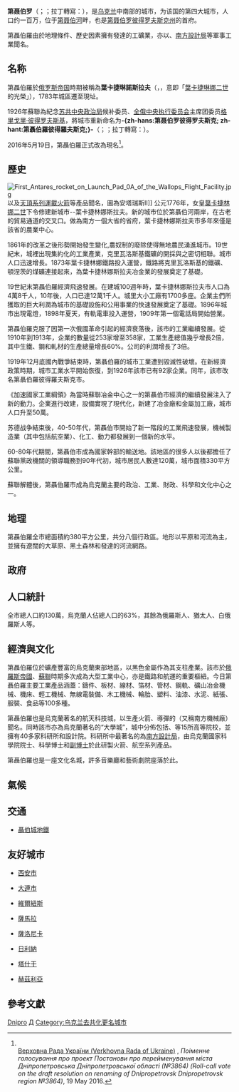 {{Expand language|1=en|2=de|status2=yes|time=2022-03-10T05:17:29+00:00}}
{{noteTA
|T=zh-hans:第聂伯罗;zh-hant:第聶伯羅;zh-tw:聶伯城;
|G1=地名
|1=zh-hans:第聂伯罗彼得罗夫斯克;zh-hant:第聶伯羅彼得羅夫斯克;zh-tw:聶伯彼得羅夫斯克;
|2=zh-hans:第聂伯罗;zh-hant:第聶伯羅;zh-tw:聶伯城;
|3=zh-hans:第聂伯河;zh-hant:第聶伯河;zh-tw:聶伯河;
}}
{{Infobox settlement
|name                   = 第聶伯羅
|native_name            ={{lang|uk|Дніпро}}<br>{{lang|ru|Днипро}}
|image_skyline          = Collage of Dnipro city images.jpg
|imagesize              = 280px
|image_caption          = 从上到下：[[主显圣容主教座堂_(聂伯城)|主显圣容主教座堂]]、第聂伯罗市中心天际线、於[[第聶伯河|第聶伯河]]南岸的雙子星塔
|image_flag             = Флаг Днепропетровска 2.png
|image_shield           = Coat of arms of Dnipropetrovsk.png
|motto                  =
|pushpin_map              = Ukraine
|mapsize                = 250px
|map_caption            = 第聂伯罗位置圖
|coordinates_display    = inline,title
|coordinates_region     = UA
|subdivision_type       = 國家
|subdivision_name       = {{UKR}}
|subdivision_type1      = [[烏克蘭行政區劃|州]]
|subdivision_name1      = {{Flagicon image|Flag of Dnipropetrovsk Oblast.svg|size=22px}} [[第聶伯羅彼得羅夫斯克州|第聶伯羅彼得羅夫斯克州]]
|subdivision_type2      = [[區_(烏克蘭)|市]]
|subdivision_name2      = [[File:Флаг_Днепропетровска_2.png|22px]] 第聂伯罗自治市
|parts_type             =
|parts_style            = <!-- Use "list" (for list), "coll" (for collapsed list), "para" (for paragraph format). Default is "list" if up to 5 items, then-->
|parts                  = 8
|p1                     = Amur-Nyzhnodniprovskyi Raion
|p2                     = Babushkinskyi Raion
|p3                     = Zhovntevyi Raion
|p4                     = Industrialnyi Raion
|p5                     = Kirovskyi Raion
|p6                     = Krasnohvardiiskyi Raion
|p7                     = Leninskyi Raion
|p8                     = Samarskyi Raion
|established_title      = 建立
|established_date       = 1776年
|established_title1     =
|established_date1      =
|leader_title           = [[市長|市長]]
|leader_name            = Borys Albertovich Filatov
|area_magnitude         =
|area_total_km2         = 405
|area_land_km2          =
|area_water_km2         =
|population_as_of       = 2021
|population_note        =
|population_total       = 980,948
|population_footnotes   =
|population_metro       =
|population_density_km2 = 2486
|latd=48 |latm=27 |lats=0 |latNS=N
|longd=34 |longm=59 |longs=0 |longEW=E
|elevation_m            = 155
|postal_code_type       = [[Postal_code|Postal code]]
|postal_code            = 49000
|area_code              = +380 56(2)
|blank_name             = [[友好城市|友好城市]]
|blank_info             = <small>{{LIT}}[[維爾紐斯|維爾紐斯]]<br>{{RUS}}[[薩馬拉|薩馬拉]]<br>{{UZB}}[[塔什干|塔什干]]<br>{{PRC}}[[西安市|西安市]]<br>{{ISR}}[[赫茲利亞|赫茲利亞]]<br>{{flag|SVK}}[[日利納|日利納]]<br>{{flag|Macedonia}}[[塞薩洛尼基|塞薩洛尼基]]<br>{{POL}}[[瓦烏布日赫|瓦烏布日赫]]</small>
|website                = [http://www.gorod.dp.ua/index.php?language=ua gorod.dp.ua]
|footnotes =
}}
'''第聂伯罗'''（{{lang-uk|Дніпро}}{{IPA-uk|d⁽ʲ⁾n⁽ʲ⁾iˈprɔ||uk-Дніпро.ogg}}；{{lang-ru|Днепр}}{{IPA-ru|dʲnʲepr|}}；拉丁轉寫：{{lang|la|Dnipro}}），是[[乌克兰|乌克兰]]中南部的城市，为该国的第四大城市，人口约一百万，位于[[第聂伯河|第聂伯河]]畔，也是[[第聂伯罗彼得罗夫斯克州|第聂伯罗彼得罗夫斯克州]]的首府。

第聶伯羅由於地理條件、歷史因素擁有發達的工礦業，亦以{{link-ru|尤日馬什工廠|Южмаш}}、[[南方設計局|南方設計局]]等軍事工業聞名。

==名称==
第聶伯羅於[[俄罗斯帝国|俄罗斯帝国]]時期被稱為'''葉卡捷琳諾斯拉夫'''（{{lang-ru|Екатериносла́в}}，{{lang-uk|Катериносла́в}}，意即「[[葉卡捷琳娜二世|葉卡捷琳娜二世]]的光榮」），1783年城區遷至現址。

1926年蘇聯為紀念[[苏共中央政治局|苏共中央政治局]]候补委员、[[全俄中央执行委员会|全俄中央执行委员会]]主席团委员[[格里戈里·彼得罗夫斯基|格里戈里·彼得罗夫斯基]]，將城市重新命名为'''-{zh-hans:第聂伯罗彼得罗夫斯克; zh-hant:第聶伯羅彼得羅夫斯克;}-'''（{{lang-uk|Дніпропетро́вськ}}；{{lang-ru|Днепропетро́вск}}；拉丁轉寫：{{lang|la|Dnipropetrovsk}}）。

2016年5月19日，第聶伯羅正式改為現名<ref name=drbvr>{{cite news|title=Dnipropetrovsk renamed Dnipro|url=http://www.unian.info/politics/1349664-dnipropetrovsk-renamed-dnipro.html|accessdate=19 May 2016|agency=UNIAN|quote="The decision comes into force from the date of its adoption."|archive-date=2021-03-21|archive-url=https://web.archive.org/web/20210321223753/https://www.unian.info/politics/1349664-dnipropetrovsk-renamed-dnipro.html|dead-url=no}}<br>{{uk icon}} [http://w1.c1.rada.gov.ua/pls/radan_gs09/ns_golos?g_id=7430 Верховна Рада України (Verkhovna Rada of Ukraine)] {{Wayback|url=http://w1.c1.rada.gov.ua/pls/radan_gs09/ns_golos?g_id=7430 |date=20160623111800 }}, ''Поіменне голосування про проект Постанови про перейменування міста Дніпропетровська Дніпропетровської області (№3864) (Roll-call vote on the draft resolution on renaming of Dnipropetrovsk Dnipropetrovsk region №3864)'', 19 May 2016.</ref>。

==歷史==
[[File:First_Antares_rocket_on_Launch_Pad_0A_of_the_Wallops_Flight_Facility.jpg|thumb]]以及[[天頂系列運載火箭|天頂系列運載火箭]]等產品聞名，圖為安塔瑞斯II]]
公元1776年，女皇[[葉卡捷林娜二世|葉卡捷林娜二世]]下令修建新城市--葉卡捷林娜斯拉夫。新的城市位於第聶伯河兩岸，在古老的貿易通道的交叉口。做為南方一個大省的省府，葉卡捷林娜斯拉夫市多年來僅是該省的農業中心。

1861年的改革之後形勢開始發生變化,農奴制的廢除使得無地農民湧進城市。19世紀末，城裡出現集約化的工業產業，克里瓦洛斯基鐵礦的開採與之密切相聯。城市人口迅速增長。1873年葉卡捷林娜鐵路投入運營，鐵路將克里瓦洛斯基的鐵礦、頓涅茨的煤礦連接起來，為葉卡捷林娜斯拉夫冶金業的發展奠定了基礎。

19世紀末第聶伯羅經濟飛速發展。在建城100週年時，葉卡捷林娜斯拉夫市人口為4萬8千人，10年後，人口已達12萬1千人。城里大小工廠有1700多座。企業主們所獲取的巨大利潤為城市的基礎設施和公用事業的快速發展奠定了基礎。1896年城市出現電燈，1898年夏天，有軌電車投入運營，1909年第一個電話局開始營業。

第聶伯羅克服了因第一次俄國革命引起的經濟衰落後，該市的工業繼續發展。從1910年到1913年，企業的數量從253家增至358家，工業生產總值幾乎增長2倍，其中生鐵、鋼和軋材的生產總量增長60%。公司的利潤增長了3倍。

1919年12月底國內戰爭結束時，第聶伯羅的城市工業遭到毀滅性破壞。在新經濟政策時期，城市工業水平開始恢復，到1926年該市已有92家企業。同年，該市改名第聶伯羅彼得羅夫斯克市。

《加速國家工業綱領》為當時蘇聯冶金中心之一的第聶伯市經濟的繼續發展注入了新的動力。企業進行改建，設備實現了現代化，新建了冶金廠和金屬加工廠，城市人口升至50萬。

苏德战争結束後，40-50年代，第聶伯市開始了新一階段的工業飛速發展，機械製造業（其中包括航空業）、化工、動力都發展到一個新的水平。

60-80年代期間，第聶伯市成為國家幹部的輸送地。該地區的很多人以後都擔任了蘇聯黨政機關的領導職務到90年代初，城市居民人數達120萬，城市面積330平方公里。

蘇聯解體後，第聶伯羅市成為烏克蘭主要的政治、工業、財政、科學和文化中心之一。

==地理==
第聶伯羅全市總面積約380平方公里，共分八個行政區。地形以平原和河流為主，並擁有遼闊的大草原、黑土森林和發達的河流網路。

==政府==

==人口統計==
全市總人口約130萬，烏克蘭人佔總人口的63%，其餘為俄羅斯人、猶太人、白俄羅斯人等。

==經濟與文化==
第聶伯羅位於礦產豐富的烏克蘭東部地區，以黑色金屬作為其支柱產業。該市於[[俄羅斯帝國|俄羅斯帝國]]、[[蘇聯|蘇聯]]時期多次成為大型工業中心，亦是鐵路和航運的重要樞紐。今日第聶伯羅主要工業產品涵蓋：鑄件、板材、線材、箔材、管材、鋼軌、礦山冶金機械、機床、輕工機械、無線電裝備、木工機械、輪胎、塑料、油漆、水泥、紙張、服裝、食品等100多種。

第聶伯羅也是烏克蘭著名的航天科技城，以生產火箭、導彈的{{link-ru|尤日馬什工廠|Южмаш}}（又稱南方機械廠）聞名。同時該市亦為烏克蘭著名的“大學城”，城中分佈包括{{link-uk|國立第聶伯大學|Дніпровський національний університет імені Олеся Гончара
}}、{{link-uk|國立第聶伯科技大學|Національний технічний університет «Дніпровська політехніка»}}等15所高等院校，並擁有40多家科研所和設計院。科研所中最著名的為[[南方設計局|南方設計局]]，由烏克蘭國家科學院院士、科學博士和[[副博士|副博士]]於此研製火箭、航空系列產品。

第聶伯羅也是一座文化名城，許多音樂廳和藝術劇院座落於此。

==氣候==
{{Infobox weather/concise C
| location=第聂伯罗
| source=Gorod.dp.ua<ref>
  "Weather and climate, Dnipropetrovsk Ukraine",
  Dnipropetrovsk, 22. Mar 2008, web:
  [http://gorod.dp.ua/eng/info/?pageid=243].</ref><ref>"Temperatures in Dnipropetrovsk", 10.3.2010, web: [http://www.world66.com/europe/ukraine/dnepropetrovsk/lib/climate] {{Wayback|url=http://www.world66.com/europe/ukraine/dnepropetrovsk/lib/climate |date=20110805213843 }}.</ref>
| 0.0 |1.5 |7.2 |15.6|21.7|26.1|27.8|27.6|21.1|14.2|4.9|0.0
| −5.65|-4.1|0.8 |9.4 |16.0|19.6|21.3|20.6|15.4|8.4 |2.5 |-2.1
| 45.0|36.0|34.0|38.0|46.0|59.0|56.0|37.0|36.0|32.0|42.0|52.0
}}

== 交通 ==
*[[聶伯城地鐵|聶伯城地鐵]]

== 友好城市 ==
* {{PRC}}[[西安市|西安市]]
* {{PRC}}[[大連市|大連市]]
* {{LIT}}[[維爾紐斯|維爾紐斯]]
* {{RUS}}[[薩馬拉|薩馬拉]]
* {{GRE}}[[薩洛尼卡|薩洛尼卡]]
* {{SVK}}[[日利納|日利納]]
* {{UZB}}[[塔什干|塔什干]]
* {{ISR}}[[赫茲利亞|赫茲利亞]]

==參考文獻==
{{reflist}}

{{Authority control}}

[[Category:第聶伯羅彼得羅夫斯克州城市|Dnipro]]
[[Category:保密行政區|Д]]
[[Category:乌克兰去共化更名城市|Category:乌克兰去共化更名城市]]